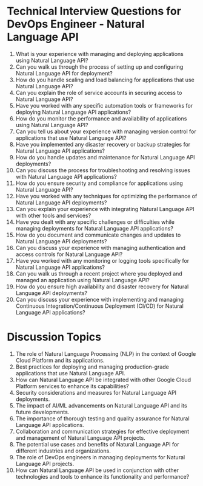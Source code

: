 

# Technical Interview Questions for DevOps Engineer - Natural Language API

1. What is your experience with managing and deploying applications using Natural Language API?
2. Can you walk us through the process of setting up and configuring Natural Language API for deployment?
3. How do you handle scaling and load balancing for applications that use Natural Language API?
4. Can you explain the role of service accounts in securing access to Natural Language API?
5. Have you worked with any specific automation tools or frameworks for deploying Natural Language API applications? 
6. How do you monitor the performance and availability of applications using Natural Language API?
7. Can you tell us about your experience with managing version control for applications that use Natural Language API?
8. Have you implemented any disaster recovery or backup strategies for Natural Language API applications?
9. How do you handle updates and maintenance for Natural Language API deployments?
10. Can you discuss the process for troubleshooting and resolving issues with Natural Language API applications?
11. How do you ensure security and compliance for applications using Natural Language API?
12. Have you worked with any techniques for optimizing the performance of Natural Language API deployments? 
13. Can you explain your experience with integrating Natural Language API with other tools and services?
14. Have you dealt with any specific challenges or difficulties while managing deployments for Natural Language API applications?
15. How do you document and communicate changes and updates to Natural Language API deployments?
16. Can you discuss your experience with managing authentication and access controls for Natural Language API?
17. Have you worked with any monitoring or logging tools specifically for Natural Language API applications?
18. Can you walk us through a recent project where you deployed and managed an application using Natural Language API?
19. How do you ensure high availability and disaster recovery for Natural Language API deployments? 
20. Can you discuss your experience with implementing and managing Continuous Integration/Continuous Deployment (CI/CD) for Natural Language API applications?

# Discussion Topics
1. The role of Natural Language Processing (NLP) in the context of Google Cloud Platform and its applications.
2. Best practices for deploying and managing production-grade applications that use Natural Language API.
3. How can Natural Language API be integrated with other Google Cloud Platform services to enhance its capabilities?
4. Security considerations and measures for Natural Language API deployments.
5. The impact of AI/ML advancements on Natural Language API and its future developments.
6. The importance of thorough testing and quality assurance for Natural Language API applications.
7. Collaboration and communication strategies for effective deployment and management of Natural Language API projects.
8. The potential use cases and benefits of Natural Language API for different industries and organizations.
9. The role of DevOps engineers in managing deployments for Natural Language API projects.
10. How can Natural Language API be used in conjunction with other technologies and tools to enhance its functionality and performance?